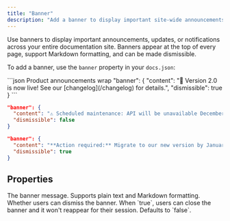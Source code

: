 ```yaml
---
title: "Banner"
description: "Add a banner to display important site-wide announcements and notifications"
---
```


Use banners to display important announcements, updates, or notifications across your entire documentation site. Banners appear at the top of every page, support Markdown formatting, and can be made dismissible.

To add a banner, use the `banner` property in your `docs.json`:

<CodeGroup>
  ```json Product announcements wrap
  "banner": {
    "content": "🚀 Version 2.0 is now live! See our [changelog](/changelog) for details.",
    "dismissible": true 
  }
  ```

  ```json Maintenance notices wrap
  "banner": {
    "content": "⚠️ Scheduled maintenance: API will be unavailable December 15, 2-4 AM UTC",
    "dismissible": false
  }
  ```

  ```json Required actions wrap
  "banner": {
    "content": "**Action required:** Migrate to our new version by January 1. [Migration guide](/migration)",
    "dismissible": true
  }
  ```
</CodeGroup>

## Properties

<ResponseField name="content" type="string" required>
  The banner message. Supports plain text and Markdown formatting.
</ResponseField>

<ResponseField name="dismissible" type="boolean">
  Whether users can dismiss the banner. When `true`, users can close the banner and it won't reappear for their session. Defaults to `false`.
</ResponseField>